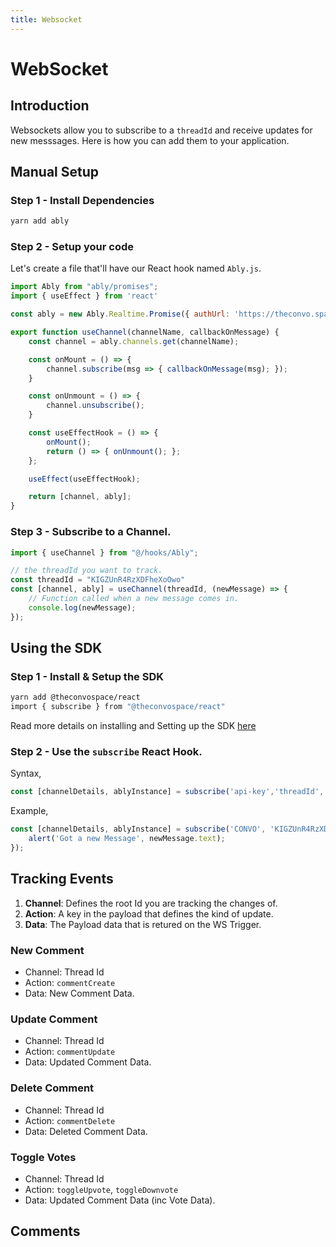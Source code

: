 ---
title: Websocket
---



# WebSocket

## Introduction

Websockets allow you to subscribe to a `threadId` and receive updates for new messsages. Here is how you can add them to your application.

## Manual Setup

### Step 1 - Install Dependencies



```bash
yarn add ably
```



### Step 2 - Setup your code

Let's create a file that'll have our React hook named `Ably.js`.



```javascript
import Ably from "ably/promises";
import { useEffect } from 'react'

const ably = new Ably.Realtime.Promise({ authUrl: 'https://theconvo.space/api/getAblyAuth?apikey=apikey' });

export function useChannel(channelName, callbackOnMessage) {
    const channel = ably.channels.get(channelName);

    const onMount = () => {
        channel.subscribe(msg => { callbackOnMessage(msg); });
    }

    const onUnmount = () => {
        channel.unsubscribe();
    }

    const useEffectHook = () => {
        onMount();
        return () => { onUnmount(); };
    };

    useEffect(useEffectHook);

    return [channel, ably];
}
```



### Step 3 - Subscribe to a Channel.



```javascript
import { useChannel } from "@/hooks/Ably";

// the threadId you want to track.
const threadId = "KIGZUnR4RzXDFheXoOwo"
const [channel, ably] = useChannel(threadId, (newMessage) => {
    // Function called when a new message comes in.
    console.log(newMessage);
});
```



## Using the SDK

### Step 1 - Install & Setup the SDK



```bash
yarn add @theconvospace/react
import { subscribe } from "@theconvospace/react"
```



Read more details on installing and Setting up the SDK [here](/docs/Convo-SDK/installation)

### Step 2 - Use the `subscribe` React Hook.

Syntax,


```javascript
const [channelDetails, ablyInstance] = subscribe('api-key','threadId', callback);
```



Example,



```javascript
const [channelDetails, ablyInstance] = subscribe('CONVO', 'KIGZUnR4RzXDFheXoOwo', (newMessage)=>{
    alert('Got a new Message', newMessage.text);
});
```



## Tracking Events

1. **Channel**: Defines the root Id you are tracking the changes of.
2. **Action**: A key in the payload that defines the kind of update.
3. **Data**: The Payload data that is retured on the WS Trigger.

### New Comment
- Channel: Thread Id
- Action: `commentCreate`
- Data: New Comment Data.

### Update Comment
- Channel: Thread Id
- Action: `commentUpdate`
- Data: Updated Comment Data.

### Delete Comment
- Channel: Thread Id
- Action: `commentDelete`
- Data: Deleted Comment Data.

### Toggle Votes
- Channel: Thread Id
- Action: `toggleUpvote`, `toggleDownvote`
- Data: Updated Comment Data (inc Vote Data).

## Comments
<CommentBox threadId="websocket"/>
